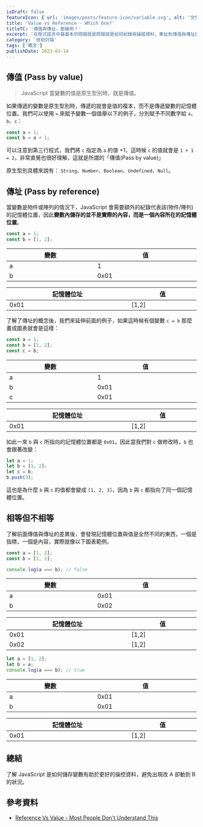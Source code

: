 ```yaml
---
isDraft: false
featureIcon: { url: 'images/posts/feature-icon/variable.svg', alt: '文件符號' }
title: 'Value vs Reference - Which One?'
titleTC: '傳值與傳址，都幾咧？'
excerpt: '在程式語言中最基本的問題就是問題就是如何紀錄與操縱資料，牽扯到傳值與傳址的問題，這篇教學搭配圖表幫助你了解它們的差異。'
category: '技術討論'
tags: ['概念']
publishDate: 2023-03-14
---
```


## 傳值 (Pass by value)

> JavaScript 當變數的值是原生型別時，就是傳值。

如果傳遞的變數是原生型別時，傳遞的就會是值的複本，而不是傳遞變數的記憶體位置。我們可以使用 `=` 來賦予變數一個值舉以下的例子，分別賦予不同數字給 `a`、`b`、`c`：

```js
const a = 1;
const b = a + 1;
```

可以注意到第三行程式，我們將 `c` 指定為 `a` 的值 +1，這時候 `c` 的值就會是 `1 + 1 = 2`，非常直覺也很好理解，這就是所謂的「傳值(Pass by value)」

<Info type="info">原生型別具體來說有： `String`、`Number`、`Boolean`、`Undefined`、`Null`。</Info>

## 傳址 (Pass by reference)

當變數是物件或陣列的情況下，JavaScript 會需要額外的紀錄代表該(物件/陣列)的記憶體位置，因此**變數內儲存的並不是實際的內容，而是一個內容所在的記憶體位置**。

```js
const a = 1;
const b = [1, 2];
```

<div class="flex items-start  md:gap-4 gap-2">
  <table style="display: table;">
    <thead>
      <tr>
        <th>變數</th>
        <th>值</th>
      </tr>
    </thead>
    <tbody>
      <tr>
        <td>a</td>
        <td>1</td>
      </tr>
      <tr>
        <td>b</td>
        <td>0x01</td>
      </tr>
    </tbody>
  </table>

  <table style="display: table;">
    <thead>
      <tr>
        <th>記憶體位址</th>
        <th>值</th>
      </tr>
    </thead>
    <tbody>
      <tr>
        <td>0x01</td>
        <td>[1,2]</td>
      </tr>
    </tbody>
  </table>
</div>

了解了傳址的概念後，我們來延伸前面的例子，如果這時候有個變數 `c = b` 那麼畫成圖表就會是這樣：

```js
const a = 1;
const b = [1, 2];
const c = b;
```

<div class="flex items-start  md:gap-4 gap-2">
  <table style="display: table;">
    <thead>
      <tr>
        <th>變數</th>
        <th>值</th>
      </tr>
    </thead>
    <tbody>
      <tr>
        <td>a</td>
        <td>1</td>
      </tr>
      <tr>
        <td>b</td>
        <td>0x01</td>
      </tr>
      <tr>
        <td>c</td>
        <td>0x01</td>
      </tr>
    </tbody>
  </table>

  <table style="display: table;">
    <thead>
      <tr>
        <th>記憶體位址</th>
        <th>值</th>
      </tr>
    </thead>
    <tbody>
      <tr>
        <td>0x01</td>
        <td>[1,2]</td>
      </tr>
    </tbody>
  </table>
</div>

如此一來 `b` 與 `c` 所指向的記憶體位置都是 `0x01`，因此當我們對 `c` 做修改時，`b` 也會跟著改變：

```js
let a = 1;
let b = [1, 2];
let c = b;
b.push(3);
```

這也是為什麼 `b` 與 `c` 的值都會變成 `[1, 2, 3]`，因為 `b` 與 `c` 都指向了同一個記憶體位置。

## 相等但不相等

了解前面傳值與傳址的差異後，會發現記憶體位置與值是全然不同的東西，一個是指標，一個是內容，實際就像以下圖表範例。

```js
const a = [1, 2];
const b = [1, 2];

console.log(a === b); // false
```

<div class="flex items-start  md:gap-4 gap-2">
  <table style="display: table;">
    <thead>
      <tr>
        <th>變數</th>
        <th>值</th>
      </tr>
    </thead>
    <tbody>
      <tr>
        <td>a</td>
        <td>0x01</td>
      </tr>
      <tr>
        <td>b</td>
        <td>0x02</td>
      </tr>
    </tbody>
  </table>

  <table style="display: table;">
    <thead>
      <tr>
        <th>記憶體位址</th>
        <th>值</th>
      </tr>
    </thead>
    <tbody>
      <tr>
        <td>0x01</td>
        <td>[1,2]</td>
      </tr>
        <tr>
        <td>0x02</td>
        <td>[1,2]</td>
      </tr>
    </tbody>
  </table>
</div>

```js
let a = [1, 2];
let b = a;
console.log(a === b); // true
```

<div class="flex items-start  md:gap-4 gap-2">
  <table style="display: table;">
    <thead>
      <tr>
        <th>變數</th>
        <th>值</th>
      </tr>
    </thead>
    <tbody>
      <tr>
        <td>a</td>
        <td>0x01</td>
      </tr>
      <tr>
        <td>b</td>
        <td>0x01</td>
      </tr>
    </tbody>
  </table>

  <table style="display: table;">
    <thead>
      <tr>
        <th>記憶體位址</th>
        <th>值</th>
      </tr>
    </thead>
    <tbody>
      <tr>
        <td>0x01</td>
        <td>[1,2]</td>
      </tr>
    </tbody>
  </table>
</div>

## 總結

了解 JavaScript 是如何儲存變數有助於更好的操控資料，避免出現改 A 卻動到 B 的狀況。

## 參考資料

- [Reference Vs Value - Most People Don't Understand This](https://blog.webdevsimplified.com/2021-03/js-reference-vs-value/)
